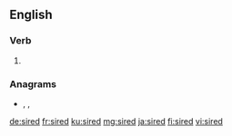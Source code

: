 ==English==

===Verb===
{{head|en|verb form}}

# {{en-past of|sire}}

===Anagrams===
* {{l|en|dries}}, {{l|en|rides}}, {{l|en|rised}}

[[de:sired]]
[[fr:sired]]
[[ku:sired]]
[[mg:sired]]
[[ja:sired]]
[[fi:sired]]
[[vi:sired]]